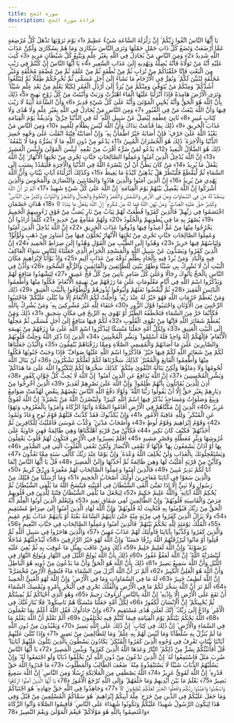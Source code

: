 ```yaml
---
title: سورة الحج
description: قراءة سورة الحج
---
```


يَا أَيُّهَا النَّاسُ اتَّقُوا رَبَّكُمْ ۚ إِنَّ زَلْزَلَةَ السَّاعَةِ شَيْءٌ عَظِيمٌ ﴿1﴾ يَوْمَ تَرَوْنَهَا تَذْهَلُ كُلُّ مُرْضِعَةٍ عَمَّا أَرْضَعَتْ وَتَضَعُ كُلُّ ذَاتِ حَمْلٍ حَمْلَهَا وَتَرَى النَّاسَ سُكَارَىٰ وَمَا هُمْ بِسُكَارَىٰ وَلَٰكِنَّ عَذَابَ اللَّهِ شَدِيدٌ ﴿2﴾ وَمِنَ النَّاسِ مَنْ يُجَادِلُ فِي اللَّهِ بِغَيْرِ عِلْمٍ وَيَتَّبِعُ كُلَّ شَيْطَانٍ مَرِيدٍ ﴿3﴾ كُتِبَ عَلَيْهِ أَنَّهُ مَنْ تَوَلَّاهُ فَأَنَّهُ يُضِلُّهُ وَيَهْدِيهِ إِلَىٰ عَذَابِ السَّعِيرِ ﴿4﴾ يَا أَيُّهَا النَّاسُ إِنْ كُنْتُمْ فِي رَيْبٍ مِنَ الْبَعْثِ فَإِنَّا خَلَقْنَاكُمْ مِنْ تُرَابٍ ثُمَّ مِنْ نُطْفَةٍ ثُمَّ مِنْ عَلَقَةٍ ثُمَّ مِنْ مُضْغَةٍ مُخَلَّقَةٍ وَغَيْرِ مُخَلَّقَةٍ لِنُبَيِّنَ لَكُمْ ۚ وَنُقِرُّ فِي الْأَرْحَامِ مَا نَشَاءُ إِلَىٰ أَجَلٍ مُسَمًّى ثُمَّ نُخْرِجُكُمْ طِفْلًا ثُمَّ لِتَبْلُغُوا أَشُدَّكُمْ ۖ وَمِنْكُمْ مَنْ يُتَوَفَّىٰ وَمِنْكُمْ مَنْ يُرَدُّ إِلَىٰ أَرْذَلِ الْعُمُرِ لِكَيْلَا يَعْلَمَ مِنْ بَعْدِ عِلْمٍ شَيْئًا ۚ وَتَرَى الْأَرْضَ هَامِدَةً فَإِذَا أَنْزَلْنَا عَلَيْهَا الْمَاءَ اهْتَزَّتْ وَرَبَتْ وَأَنْبَتَتْ مِنْ كُلِّ زَوْجٍ بَهِيجٍ ﴿5﴾ ذَٰلِكَ بِأَنَّ اللَّهَ هُوَ الْحَقُّ وَأَنَّهُ يُحْيِي الْمَوْتَىٰ وَأَنَّهُ عَلَىٰ كُلِّ شَيْءٍ قَدِيرٌ ﴿6﴾ وَأَنَّ السَّاعَةَ آتِيَةٌ لَا رَيْبَ فِيهَا وَأَنَّ اللَّهَ يَبْعَثُ مَنْ فِي الْقُبُورِ ﴿7﴾ وَمِنَ النَّاسِ مَنْ يُجَادِلُ فِي اللَّهِ بِغَيْرِ عِلْمٍ وَلَا هُدًى وَلَا كِتَابٍ مُنِيرٍ ﴿8﴾ ثَانِيَ عِطْفِهِ لِيُضِلَّ عَنْ سَبِيلِ اللَّهِ ۖ لَهُ فِي الدُّنْيَا خِزْيٌ ۖ وَنُذِيقُهُ يَوْمَ الْقِيَامَةِ عَذَابَ الْحَرِيقِ ﴿9﴾ ذَٰلِكَ بِمَا قَدَّمَتْ يَدَاكَ وَأَنَّ اللَّهَ لَيْسَ بِظَلَّامٍ لِلْعَبِيدِ ﴿10﴾ وَمِنَ النَّاسِ مَنْ يَعْبُدُ اللَّهَ عَلَىٰ حَرْفٍ ۖ فَإِنْ أَصَابَهُ خَيْرٌ اطْمَأَنَّ بِهِ ۖ وَإِنْ أَصَابَتْهُ فِتْنَةٌ انْقَلَبَ عَلَىٰ وَجْهِهِ خَسِرَ الدُّنْيَا وَالْآخِرَةَ ۚ ذَٰلِكَ هُوَ الْخُسْرَانُ الْمُبِينُ ﴿11﴾ يَدْعُو مِنْ دُونِ اللَّهِ مَا لَا يَضُرُّهُ وَمَا لَا يَنْفَعُهُ ۚ ذَٰلِكَ هُوَ الضَّلَالُ الْبَعِيدُ ﴿12﴾ يَدْعُو لَمَنْ ضَرُّهُ أَقْرَبُ مِنْ نَفْعِهِ ۚ لَبِئْسَ الْمَوْلَىٰ وَلَبِئْسَ الْعَشِيرُ ﴿13﴾ إِنَّ اللَّهَ يُدْخِلُ الَّذِينَ آمَنُوا وَعَمِلُوا الصَّالِحَاتِ جَنَّاتٍ تَجْرِي مِنْ تَحْتِهَا الْأَنْهَارُ ۚ إِنَّ اللَّهَ يَفْعَلُ مَا يُرِيدُ ﴿14﴾ مَنْ كَانَ يَظُنُّ أَنْ لَنْ يَنْصُرَهُ اللَّهُ فِي الدُّنْيَا وَالْآخِرَةِ فَلْيَمْدُدْ بِسَبَبٍ إِلَى السَّمَاءِ ثُمَّ لْيَقْطَعْ فَلْيَنْظُرْ هَلْ يُذْهِبَنَّ كَيْدُهُ مَا يَغِيظُ ﴿15﴾ وَكَذَٰلِكَ أَنْزَلْنَاهُ آيَاتٍ بَيِّنَاتٍ وَأَنَّ اللَّهَ يَهْدِي مَنْ يُرِيدُ ﴿16﴾ إِنَّ الَّذِينَ آمَنُوا وَالَّذِينَ هَادُوا وَالصَّابِئِينَ وَالنَّصَارَىٰ وَالْمَجُوسَ وَالَّذِينَ أَشْرَكُوا إِنَّ اللَّهَ يَفْصِلُ بَيْنَهُمْ يَوْمَ الْقِيَامَةِ ۚ إِنَّ اللَّهَ عَلَىٰ كُلِّ شَيْءٍ شَهِيدٌ ﴿17﴾ أَلَمْ تَرَ أَنَّ اللَّهَ يَسْجُدُ لَهُ مَنْ فِي السَّمَاوَاتِ وَمَنْ فِي الْأَرْضِ وَالشَّمْسُ وَالْقَمَرُ وَالنُّجُومُ وَالْجِبَالُ وَالشَّجَرُ وَالدَّوَابُّ وَكَثِيرٌ مِنَ النَّاسِ ۖ وَكَثِيرٌ حَقَّ عَلَيْهِ الْعَذَابُ ۗ وَمَنْ يُهِنِ اللَّهُ فَمَا لَهُ مِنْ مُكْرِمٍ ۚ إِنَّ اللَّهَ يَفْعَلُ مَا يَشَاءُ ۩ ﴿18﴾ هَٰذَانِ خَصْمَانِ اخْتَصَمُوا فِي رَبِّهِمْ ۖ فَالَّذِينَ كَفَرُوا قُطِّعَتْ لَهُمْ ثِيَابٌ مِنْ نَارٍ يُصَبُّ مِنْ فَوْقِ رُءُوسِهِمُ الْحَمِيمُ ﴿19﴾ يُصْهَرُ بِهِ مَا فِي بُطُونِهِمْ وَالْجُلُودُ ﴿20﴾ وَلَهُمْ مَقَامِعُ مِنْ حَدِيدٍ ﴿21﴾ كُلَّمَا أَرَادُوا أَنْ يَخْرُجُوا مِنْهَا مِنْ غَمٍّ أُعِيدُوا فِيهَا وَذُوقُوا عَذَابَ الْحَرِيقِ ﴿22﴾ إِنَّ اللَّهَ يُدْخِلُ الَّذِينَ آمَنُوا وَعَمِلُوا الصَّالِحَاتِ جَنَّاتٍ تَجْرِي مِنْ تَحْتِهَا الْأَنْهَارُ يُحَلَّوْنَ فِيهَا مِنْ أَسَاوِرَ مِنْ ذَهَبٍ وَلُؤْلُؤًا ۖ وَلِبَاسُهُمْ فِيهَا حَرِيرٌ ﴿23﴾ وَهُدُوا إِلَى الطَّيِّبِ مِنَ الْقَوْلِ وَهُدُوا إِلَىٰ صِرَاطِ الْحَمِيدِ ﴿24﴾ إِنَّ الَّذِينَ كَفَرُوا وَيَصُدُّونَ عَنْ سَبِيلِ اللَّهِ وَالْمَسْجِدِ الْحَرَامِ الَّذِي جَعَلْنَاهُ لِلنَّاسِ سَوَاءً الْعَاكِفُ فِيهِ وَالْبَادِ ۚ وَمَنْ يُرِدْ فِيهِ بِإِلْحَادٍ بِظُلْمٍ نُذِقْهُ مِنْ عَذَابٍ أَلِيمٍ ﴿25﴾ وَإِذْ بَوَّأْنَا لِإِبْرَاهِيمَ مَكَانَ الْبَيْتِ أَنْ لَا تُشْرِكْ بِي شَيْئًا وَطَهِّرْ بَيْتِيَ لِلطَّائِفِينَ وَالْقَائِمِينَ وَالرُّكَّعِ السُّجُودِ ﴿26﴾ وَأَذِّنْ فِي النَّاسِ بِالْحَجِّ يَأْتُوكَ رِجَالًا وَعَلَىٰ كُلِّ ضَامِرٍ يَأْتِينَ مِنْ كُلِّ فَجٍّ عَمِيقٍ ﴿27﴾ لِيَشْهَدُوا مَنَافِعَ لَهُمْ وَيَذْكُرُوا اسْمَ اللَّهِ فِي أَيَّامٍ مَعْلُومَاتٍ عَلَىٰ مَا رَزَقَهُمْ مِنْ بَهِيمَةِ الْأَنْعَامِ ۖ فَكُلُوا مِنْهَا وَأَطْعِمُوا الْبَائِسَ الْفَقِيرَ ﴿28﴾ ثُمَّ لْيَقْضُوا تَفَثَهُمْ وَلْيُوفُوا نُذُورَهُمْ وَلْيَطَّوَّفُوا بِالْبَيْتِ الْعَتِيقِ ﴿29﴾ ذَٰلِكَ وَمَنْ يُعَظِّمْ حُرُمَاتِ اللَّهِ فَهُوَ خَيْرٌ لَهُ عِنْدَ رَبِّهِ ۗ وَأُحِلَّتْ لَكُمُ الْأَنْعَامُ إِلَّا مَا يُتْلَىٰ عَلَيْكُمْ ۖ فَاجْتَنِبُوا الرِّجْسَ مِنَ الْأَوْثَانِ وَاجْتَنِبُوا قَوْلَ الزُّورِ ﴿30﴾ حُنَفَاءَ لِلَّهِ غَيْرَ مُشْرِكِينَ بِهِ ۚ وَمَنْ يُشْرِكْ بِاللَّهِ فَكَأَنَّمَا خَرَّ مِنَ السَّمَاءِ فَتَخْطَفُهُ الطَّيْرُ أَوْ تَهْوِي بِهِ الرِّيحُ فِي مَكَانٍ سَحِيقٍ ﴿31﴾ ذَٰلِكَ وَمَنْ يُعَظِّمْ شَعَائِرَ اللَّهِ فَإِنَّهَا مِنْ تَقْوَى الْقُلُوبِ ﴿32﴾ لَكُمْ فِيهَا مَنَافِعُ إِلَىٰ أَجَلٍ مُسَمًّى ثُمَّ مَحِلُّهَا إِلَى الْبَيْتِ الْعَتِيقِ ﴿33﴾ وَلِكُلِّ أُمَّةٍ جَعَلْنَا مَنْسَكًا لِيَذْكُرُوا اسْمَ اللَّهِ عَلَىٰ مَا رَزَقَهُمْ مِنْ بَهِيمَةِ الْأَنْعَامِ ۗ فَإِلَٰهُكُمْ إِلَٰهٌ وَاحِدٌ فَلَهُ أَسْلِمُوا ۗ وَبَشِّرِ الْمُخْبِتِينَ ﴿34﴾ الَّذِينَ إِذَا ذُكِرَ اللَّهُ وَجِلَتْ قُلُوبُهُمْ وَالصَّابِرِينَ عَلَىٰ مَا أَصَابَهُمْ وَالْمُقِيمِي الصَّلَاةِ وَمِمَّا رَزَقْنَاهُمْ يُنْفِقُونَ ﴿35﴾ وَالْبُدْنَ جَعَلْنَاهَا لَكُمْ مِنْ شَعَائِرِ اللَّهِ لَكُمْ فِيهَا خَيْرٌ ۖ فَاذْكُرُوا اسْمَ اللَّهِ عَلَيْهَا صَوَافَّ ۖ فَإِذَا وَجَبَتْ جُنُوبُهَا فَكُلُوا مِنْهَا وَأَطْعِمُوا الْقَانِعَ وَالْمُعْتَرَّ ۚ كَذَٰلِكَ سَخَّرْنَاهَا لَكُمْ لَعَلَّكُمْ تَشْكُرُونَ ﴿36﴾ لَنْ يَنَالَ اللَّهَ لُحُومُهَا وَلَا دِمَاؤُهَا وَلَٰكِنْ يَنَالُهُ التَّقْوَىٰ مِنْكُمْ ۚ كَذَٰلِكَ سَخَّرَهَا لَكُمْ لِتُكَبِّرُوا اللَّهَ عَلَىٰ مَا هَدَاكُمْ ۗ وَبَشِّرِ الْمُحْسِنِينَ ﴿37﴾ إِنَّ اللَّهَ يُدَافِعُ عَنِ الَّذِينَ آمَنُوا ۗ إِنَّ اللَّهَ لَا يُحِبُّ كُلَّ خَوَّانٍ كَفُورٍ ﴿38﴾ أُذِنَ لِلَّذِينَ يُقَاتَلُونَ بِأَنَّهُمْ ظُلِمُوا ۚ وَإِنَّ اللَّهَ عَلَىٰ نَصْرِهِمْ لَقَدِيرٌ ﴿39﴾ الَّذِينَ أُخْرِجُوا مِنْ دِيَارِهِمْ بِغَيْرِ حَقٍّ إِلَّا أَنْ يَقُولُوا رَبُّنَا اللَّهُ ۗ وَلَوْلَا دَفْعُ اللَّهِ النَّاسَ بَعْضَهُمْ بِبَعْضٍ لَهُدِّمَتْ صَوَامِعُ وَبِيَعٌ وَصَلَوَاتٌ وَمَسَاجِدُ يُذْكَرُ فِيهَا اسْمُ اللَّهِ كَثِيرًا ۗ وَلَيَنْصُرَنَّ اللَّهُ مَنْ يَنْصُرُهُ ۗ إِنَّ اللَّهَ لَقَوِيٌّ عَزِيزٌ ﴿40﴾ الَّذِينَ إِنْ مَكَّنَّاهُمْ فِي الْأَرْضِ أَقَامُوا الصَّلَاةَ وَآتَوُا الزَّكَاةَ وَأَمَرُوا بِالْمَعْرُوفِ وَنَهَوْا عَنِ الْمُنْكَرِ ۗ وَلِلَّهِ عَاقِبَةُ الْأُمُورِ ﴿41﴾ وَإِنْ يُكَذِّبُوكَ فَقَدْ كَذَّبَتْ قَبْلَهُمْ قَوْمُ نُوحٍ وَعَادٌ وَثَمُودُ ﴿42﴾ وَقَوْمُ إِبْرَاهِيمَ وَقَوْمُ لُوطٍ ﴿43﴾ وَأَصْحَابُ مَدْيَنَ ۖ وَكُذِّبَ مُوسَىٰ فَأَمْلَيْتُ لِلْكَافِرِينَ ثُمَّ أَخَذْتُهُمْ ۖ فَكَيْفَ كَانَ نَكِيرِ ﴿44﴾ فَكَأَيِّنْ مِنْ قَرْيَةٍ أَهْلَكْنَاهَا وَهِيَ ظَالِمَةٌ فَهِيَ خَاوِيَةٌ عَلَىٰ عُرُوشِهَا وَبِئْرٍ مُعَطَّلَةٍ وَقَصْرٍ مَشِيدٍ ﴿45﴾ أَفَلَمْ يَسِيرُوا فِي الْأَرْضِ فَتَكُونَ لَهُمْ قُلُوبٌ يَعْقِلُونَ بِهَا أَوْ آذَانٌ يَسْمَعُونَ بِهَا ۖ فَإِنَّهَا لَا تَعْمَى الْأَبْصَارُ وَلَٰكِنْ تَعْمَى الْقُلُوبُ الَّتِي فِي الصُّدُورِ ﴿46﴾ وَيَسْتَعْجِلُونَكَ بِالْعَذَابِ وَلَنْ يُخْلِفَ اللَّهُ وَعْدَهُ ۚ وَإِنَّ يَوْمًا عِنْدَ رَبِّكَ كَأَلْفِ سَنَةٍ مِمَّا تَعُدُّونَ ﴿47﴾ وَكَأَيِّنْ مِنْ قَرْيَةٍ أَمْلَيْتُ لَهَا وَهِيَ ظَالِمَةٌ ثُمَّ أَخَذْتُهَا وَإِلَيَّ الْمَصِيرُ ﴿48﴾ قُلْ يَا أَيُّهَا النَّاسُ إِنَّمَا أَنَا لَكُمْ نَذِيرٌ مُبِينٌ ﴿49﴾ فَالَّذِينَ آمَنُوا وَعَمِلُوا الصَّالِحَاتِ لَهُمْ مَغْفِرَةٌ وَرِزْقٌ كَرِيمٌ ﴿50﴾
 وَالَّذِينَ سَعَوْا فِي آيَاتِنَا مُعَاجِزِينَ أُولَٰئِكَ أَصْحَابُ الْجَحِيمِ ﴿51﴾ وَمَا أَرْسَلْنَا مِنْ قَبْلِكَ مِنْ رَسُولٍ وَلَا نَبِيٍّ إِلَّا إِذَا تَمَنَّىٰ أَلْقَى الشَّيْطَانُ فِي أُمْنِيَّتِهِ فَيَنْسَخُ اللَّهُ مَا يُلْقِي الشَّيْطَانُ ثُمَّ يُحْكِمُ اللَّهُ آيَاتِهِ ۗ وَاللَّهُ عَلِيمٌ حَكِيمٌ ﴿52﴾ لِيَجْعَلَ مَا يُلْقِي الشَّيْطَانُ فِتْنَةً لِلَّذِينَ فِي قُلُوبِهِمْ مَرَضٌ وَالْقَاسِيَةِ قُلُوبُهُمْ ۗ وَإِنَّ الظَّالِمِينَ لَفِي شِقَاقٍ بَعِيدٍ ﴿53﴾ وَلِيَعْلَمَ الَّذِينَ أُوتُوا الْعِلْمَ أَنَّهُ الْحَقُّ مِنْ رَبِّكَ فَيُؤْمِنُوا بِهِ فَتُخْبِتَ لَهُ قُلُوبُهُمْ ۗ وَإِنَّ اللَّهَ لَهَادِ الَّذِينَ آمَنُوا إِلَىٰ صِرَاطٍ مُسْتَقِيمٍ ﴿54﴾ وَلَا يَزَالُ الَّذِينَ كَفَرُوا فِي مِرْيَةٍ مِنْهُ حَتَّىٰ تَأْتِيَهُمُ السَّاعَةُ بَغْتَةً أَوْ يَأْتِيَهُمْ عَذَابُ يَوْمٍ عَقِيمٍ ﴿55﴾ الْمُلْكُ يَوْمَئِذٍ لِلَّهِ يَحْكُمُ بَيْنَهُمْ ۚ فَالَّذِينَ آمَنُوا وَعَمِلُوا الصَّالِحَاتِ فِي جَنَّاتِ النَّعِيمِ ﴿56﴾ وَالَّذِينَ كَفَرُوا وَكَذَّبُوا بِآيَاتِنَا فَأُولَٰئِكَ لَهُمْ عَذَابٌ مُهِينٌ ﴿57﴾ وَالَّذِينَ هَاجَرُوا فِي سَبِيلِ اللَّهِ ثُمَّ قُتِلُوا أَوْ مَاتُوا لَيَرْزُقَنَّهُمُ اللَّهُ رِزْقًا حَسَنًا ۚ وَإِنَّ اللَّهَ لَهُوَ خَيْرُ الرَّازِقِينَ ﴿58﴾ لَيُدْخِلَنَّهُمْ مُدْخَلًا يَرْضَوْنَهُ ۗ وَإِنَّ اللَّهَ لَعَلِيمٌ حَلِيمٌ ﴿59﴾ ذَٰلِكَ وَمَنْ عَاقَبَ بِمِثْلِ مَا عُوقِبَ بِهِ ثُمَّ بُغِيَ عَلَيْهِ لَيَنْصُرَنَّهُ اللَّهُ ۗ إِنَّ اللَّهَ لَعَفُوٌّ غَفُورٌ ﴿60﴾ ذَٰلِكَ بِأَنَّ اللَّهَ يُولِجُ اللَّيْلَ فِي النَّهَارِ وَيُولِجُ النَّهَارَ فِي اللَّيْلِ وَأَنَّ اللَّهَ سَمِيعٌ بَصِيرٌ ﴿61﴾ ذَٰلِكَ بِأَنَّ اللَّهَ هُوَ الْحَقُّ وَأَنَّ مَا يَدْعُونَ مِنْ دُونِهِ هُوَ الْبَاطِلُ وَأَنَّ اللَّهَ هُوَ الْعَلِيُّ الْكَبِيرُ ﴿62﴾ أَلَمْ تَرَ أَنَّ اللَّهَ أَنْزَلَ مِنَ السَّمَاءِ مَاءً فَتُصْبِحُ الْأَرْضُ مُخْضَرَّةً ۗ إِنَّ اللَّهَ لَطِيفٌ خَبِيرٌ ﴿63﴾ لَهُ مَا فِي السَّمَاوَاتِ وَمَا فِي الْأَرْضِ ۗ وَإِنَّ اللَّهَ لَهُوَ الْغَنِيُّ الْحَمِيدُ ﴿64﴾ أَلَمْ تَرَ أَنَّ اللَّهَ سَخَّرَ لَكُمْ مَا فِي الْأَرْضِ وَالْفُلْكَ تَجْرِي فِي الْبَحْرِ بِأَمْرِهِ وَيُمْسِكُ السَّمَاءَ أَنْ تَقَعَ عَلَى الْأَرْضِ إِلَّا بِإِذْنِهِ ۗ إِنَّ اللَّهَ بِالنَّاسِ لَرَءُوفٌ رَحِيمٌ ﴿65﴾ وَهُوَ الَّذِي أَحْيَاكُمْ ثُمَّ يُمِيتُكُمْ ثُمَّ يُحْيِيكُمْ ۗ إِنَّ الْإِنْسَانَ لَكَفُورٌ ﴿66﴾ لِكُلِّ أُمَّةٍ جَعَلْنَا مَنْسَكًا هُمْ نَاسِكُوهُ ۖ فَلَا يُنَازِعُنَّكَ فِي الْأَمْرِ ۚ وَادْعُ إِلَىٰ رَبِّكَ ۖ إِنَّكَ لَعَلَىٰ هُدًى مُسْتَقِيمٍ ﴿67﴾ وَإِنْ جَادَلُوكَ فَقُلِ اللَّهُ أَعْلَمُ بِمَا تَعْمَلُونَ ﴿68﴾ اللَّهُ يَحْكُمُ بَيْنَكُمْ يَوْمَ الْقِيَامَةِ فِيمَا كُنْتُمْ فِيهِ تَخْتَلِفُونَ ﴿69﴾ أَلَمْ تَعْلَمْ أَنَّ اللَّهَ يَعْلَمُ مَا فِي السَّمَاءِ وَالْأَرْضِ ۗ إِنَّ ذَٰلِكَ فِي كِتَابٍ ۚ إِنَّ ذَٰلِكَ عَلَى اللَّهِ يَسِيرٌ ﴿70﴾ وَيَعْبُدُونَ مِنْ دُونِ اللَّهِ مَا لَمْ يُنَزِّلْ بِهِ سُلْطَانًا وَمَا لَيْسَ لَهُمْ بِهِ عِلْمٌ ۗ وَمَا لِلظَّالِمِينَ مِنْ نَصِيرٍ ﴿71﴾ وَإِذَا تُتْلَىٰ عَلَيْهِمْ آيَاتُنَا بَيِّنَاتٍ تَعْرِفُ فِي وُجُوهِ الَّذِينَ كَفَرُوا الْمُنْكَرَ ۖ يَكَادُونَ يَسْطُونَ بِالَّذِينَ يَتْلُونَ عَلَيْهِمْ آيَاتِنَا ۗ قُلْ أَفَأُنَبِّئُكُمْ بِشَرٍّ مِنْ ذَٰلِكُمُ ۗ النَّارُ وَعَدَهَا اللَّهُ الَّذِينَ كَفَرُوا ۖ وَبِئْسَ الْمَصِيرُ ﴿72﴾ يَا أَيُّهَا النَّاسُ ضُرِبَ مَثَلٌ فَاسْتَمِعُوا لَهُ ۚ إِنَّ الَّذِينَ تَدْعُونَ مِنْ دُونِ اللَّهِ لَنْ يَخْلُقُوا ذُبَابًا وَلَوِ اجْتَمَعُوا لَهُ ۖ وَإِنْ يَسْلُبْهُمُ الذُّبَابُ شَيْئًا لَا يَسْتَنْقِذُوهُ مِنْهُ ۚ ضَعُفَ الطَّالِبُ وَالْمَطْلُوبُ ﴿73﴾ مَا قَدَرُوا اللَّهَ حَقَّ قَدْرِهِ ۗ إِنَّ اللَّهَ لَقَوِيٌّ عَزِيزٌ ﴿74﴾ اللَّهُ يَصْطَفِي مِنَ الْمَلَائِكَةِ رُسُلًا وَمِنَ النَّاسِ ۚ إِنَّ اللَّهَ سَمِيعٌ بَصِيرٌ ﴿75﴾ يَعْلَمُ مَا بَيْنَ أَيْدِيهِمْ وَمَا خَلْفَهُمْ ۗ وَإِلَى اللَّهِ تُرْجَعُ الْأُمُورُ ﴿76﴾ يَا أَيُّهَا الَّذِينَ آمَنُوا ارْكَعُوا وَاسْجُدُوا وَاعْبُدُوا رَبَّكُمْ وَافْعَلُوا الْخَيْرَ لَعَلَّكُمْ تُفْلِحُونَ ۩ ﴿77﴾ وَجَاهِدُوا فِي اللَّهِ حَقَّ جِهَادِهِ ۚ هُوَ اجْتَبَاكُمْ وَمَا جَعَلَ عَلَيْكُمْ فِي الدِّينِ مِنْ حَرَجٍ ۚ مِلَّةَ أَبِيكُمْ إِبْرَاهِيمَ ۚ هُوَ سَمَّاكُمُ الْمُسْلِمِينَ مِنْ قَبْلُ وَفِي هَٰذَا لِيَكُونَ الرَّسُولُ شَهِيدًا عَلَيْكُمْ وَتَكُونُوا شُهَدَاءَ عَلَى النَّاسِ ۚ فَأَقِيمُوا الصَّلَاةَ وَآتُوا الزَّكَاةَ وَاعْتَصِمُوا بِاللَّهِ هُوَ مَوْلَاكُمْ ۖ فَنِعْمَ الْمَوْلَىٰ وَنِعْمَ النَّصِيرُ ﴿78﴾
